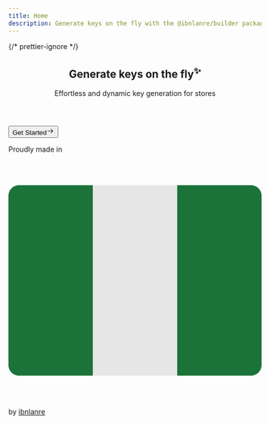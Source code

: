 ---
title: Home
description: Generate keys on the fly with the @ibnlanre/builder package.
---


{/* prettier-ignore */}
<main className="nx-h-full nx-flex nx-flex-col">
  <section className="nx-flex nx-flex-1 nx-text-slate-900 dark:nx-text-slate-100 nx-align-center nx-flex-col nx-justify-center nx-text-center nx-gap-8 clump:nx-gap-[clamp(1rem,2.5vw,2rem)] nx-items-center"><header className="nx-flex nx-flex-col clump:!nx-gap-[clamp(8px,0.25vw,1rem)] nx-gap-4"><h1 className="nx-font-black nx-text-6xl clump:nx-text-[clamp(2.5rem,4vw,3.75rem)] nx-leading-snug">Generate keys <span className="nx-bg-gradient-to-r nx-from-sap-green nx-via-moss-green nx-to-pale-900 nx-inline-block nx-text-transparent nx-bg-clip-text">on the fly<sup className="nx-text-[initial]">✨</sup></span></h1><p className="nx-font-extra-light nx-text-3xl clump:!nx-text-[clamp(1rem,3vw,1.875rem)] nx-leading-tight">Effortless and dynamic key generation for stores</p></header><Link className="nx-relative nx-overflow-hidden nx-group nx-bg-slate-900 dark:nx-bg-slate-100 nx-max-w-fit nx-px-5 nx-py-2.5 nx-rounded-lg nx-text-slate-100 dark:nx-text-slate-900 hover:nx-outline-2 hover:nx-outline-offset-2 dark:hover:nx-outline-slate-100 hover:nx-outline-slate-900 clump:nx-text-[clamp(14px,3vw,1.5rem)] hover:nx-opacity-75 nx-transition-all nx-duration-300" href="/introduction"><button className="relative nx-flex nx-items-center nx-gap-2"><span>Get Started</span><svg width="15" height="15" viewBox="0 0 15 15" fill="none" xmlns="http://www.w3.org/2000/svg" className="nx-h-5 nx-w-5 nx-relative"><path d="M8.14645 3.14645C8.34171 2.95118 8.65829 2.95118 8.85355 3.14645L12.8536 7.14645C13.0488 7.34171 13.0488 7.65829 12.8536 7.85355L8.85355 11.8536C8.65829 12.0488 8.34171 12.0488 8.14645 11.8536C7.95118 11.6583 7.95118 11.3417 8.14645 11.1464L11.2929 8H2.5C2.22386 8 2 7.77614 2 7.5C2 7.22386 2.22386 7 2.5 7H11.2929L8.14645 3.85355C7.95118 3.65829 7.95118 3.34171 8.14645 3.14645Z" fill="currentColor" fillRule="evenodd" clipRule="evenodd"/></svg></button><div className="nx-animate-shine-infinite nx-absolute nx-inset-0 nx--top-[20px] nx-flex nx-h-[calc(100%+40px)] nx-w-full nx-justify-center nx-blur-[12px]"><div className="nx-relative nx-w-8 nx-h-full nx-bg-white/30 dark:nx-bg-slate-900/30"></div></div></Link></section>
  <footer className="nx-flex nx-justify-self-end nx-justify-center dark:nx-text-slate-100 clump:nx-gap-[clamp(1rem,2.5vw,2rem)] nx-py-7 clump:nx-py-[clamp(1.75rem,6vw,2.75rem)]"><p className="nx-text-lg nx-flex nx-items-center nx-gap-1 nx-flex-wrap nx-text-center nx-justify-center">Proudly made in <a href="https://nitda.gov.ng/"><svg viewBox="0 0 48 48" className="nx-h-4 nx-inline-block nx-px-0.5"><title>Nigeria</title><g><rect x="16" y="6" fill="#E6E6E6" width="16" height="36"></rect> <path fill="#1B7339" d="M48,40c0,1.105-0.895,2-2,2H32V6h14c1.105,0,2,0.895,2,2V40z"/><path fill="#1B7339" d="M16,42H2c-1.105,0-2-0.895-2-2V8c0-1.105,0.895-2,2-2h14V42z"/></g></svg></a> by <a href="https://twitter.com/ibnlanre" className="dark:nx-text-moss-green hover:nx-text-sap-green">ibnlanre</a></p></footer>
</main>
